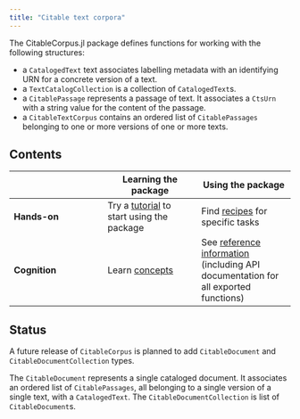 ```yaml
---
title: "Citable text corpora"
---
```



The CitableCorpus.jl package defines functions for working with the following structures:

- a `CatalogedText` text associates labelling metadata with an identifying URN for a concrete version of a text.
- a `TextCatalogCollection` is a collection of `CatalogedText`s.
- a `CitablePassage` represents a passage of text.  It associates a `CtsUrn` with a string value for the content of the passage.
- a `CitableTextCorpus` contains an ordered list of `CitablePassages` belonging to one or more versions of one or more texts.



## Contents


| | Learning the package | Using the package |
| --- | --- | --- |
| **Hands-on** |  Try a [tutorial](./tutorials/) to start using  the package  | Find [recipes](./guides/) for specific tasks |
| **Cognition** | Learn [concepts](./concepts/)   | See [reference information](./reference/) (including API documentation for all exported functions) |


## Status


::: {.callout-note title="In development"}

A future release of `CitableCorpus` is planned to add `CitableDocument` and `CitableDocumentCollection` types. 

The `CitableDocument` represents a single cataloged document. It associates an ordered list of `CitablePassages`, all belonging to a single version of a single text, with a `CatalogedText`.  The `CitableDocumentCollection` is list of `CitableDocument`s.
:::